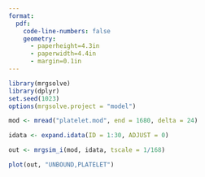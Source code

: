 ```yaml
---
format: 
  pdf: 
    code-line-numbers: false
    geometry: 
      - paperheight=4.3in
      - paperwidth=4.4in 
      - margin=0.1in
---
```


```r
library(mrgsolve)
library(dplyr)
set.seed(1023)
options(mrgsolve.project = "model")
```



```r
mod <- mread("platelet.mod", end = 1680, delta = 24)

idata <- expand.idata(ID = 1:30, ADJUST = 0)

out <- mrgsim_i(mod, idata, tscale = 1/168)
```

```r
plot(out, "UNBOUND,PLATELET")
```
